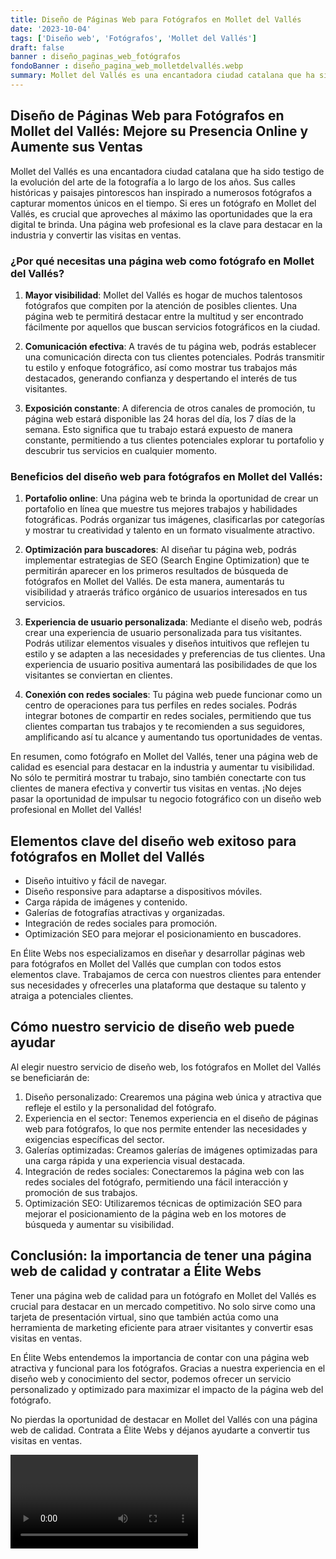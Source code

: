 ```yaml
---
title: Diseño de Páginas Web para Fotógrafos en Mollet del Vallés
date: '2023-10-04'
tags: ['Diseño web', 'Fotógrafos', 'Mollet del Vallés']
draft: false
banner : diseño_paginas_web_fotógrafos
fondoBanner : diseño_pagina_web_molletdelvallés.webp
summary: Mollet del Vallés es una encantadora ciudad catalana que ha sido testigo de la evolución del arte de la fotografía a lo largo de los años. Sus calles históricas y paisajes pintorescos han inspirado a numerosos fotógrafos a capturar momentos únicos en el tiempo. Si eres un fotógrafo en Mollet del Vallés, es crucial que aproveches al máximo las oportunidades que la era digital te brinda. Una página web profesional es la clave para destacar en la industria y convertir las visitas en ventas.
---
```


## Diseño de Páginas Web para Fotógrafos en Mollet del Vallés: Mejore su Presencia Online y Aumente sus Ventas

Mollet del Vallés es una encantadora ciudad catalana que ha sido testigo de la evolución del arte de la fotografía a lo largo de los años. Sus calles históricas y paisajes pintorescos han inspirado a numerosos fotógrafos a capturar momentos únicos en el tiempo. Si eres un fotógrafo en Mollet del Vallés, es crucial que aproveches al máximo las oportunidades que la era digital te brinda. Una página web profesional es la clave para destacar en la industria y convertir las visitas en ventas.

### ¿Por qué necesitas una página web como fotógrafo en Mollet del Vallés?

1. **Mayor visibilidad**: Mollet del Vallés es hogar de muchos talentosos fotógrafos que compiten por la atención de posibles clientes. Una página web te permitirá destacar entre la multitud y ser encontrado fácilmente por aquellos que buscan servicios fotográficos en la ciudad.

2. **Comunicación efectiva**: A través de tu página web, podrás establecer una comunicación directa con tus clientes potenciales. Podrás transmitir tu estilo y enfoque fotográfico, así como mostrar tus trabajos más destacados, generando confianza y despertando el interés de tus visitantes.

3. **Exposición constante**: A diferencia de otros canales de promoción, tu página web estará disponible las 24 horas del día, los 7 días de la semana. Esto significa que tu trabajo estará expuesto de manera constante, permitiendo a tus clientes potenciales explorar tu portafolio y descubrir tus servicios en cualquier momento.

### Beneficios del diseño web para fotógrafos en Mollet del Vallés:

1. **Portafolio online**: Una página web te brinda la oportunidad de crear un portafolio en línea que muestre tus mejores trabajos y habilidades fotográficas. Podrás organizar tus imágenes, clasificarlas por categorías y mostrar tu creatividad y talento en un formato visualmente atractivo.

2. **Optimización para buscadores**: Al diseñar tu página web, podrás implementar estrategias de SEO (Search Engine Optimization) que te permitirán aparecer en los primeros resultados de búsqueda de fotógrafos en Mollet del Vallés. De esta manera, aumentarás tu visibilidad y atraerás tráfico orgánico de usuarios interesados en tus servicios.

3. **Experiencia de usuario personalizada**: Mediante el diseño web, podrás crear una experiencia de usuario personalizada para tus visitantes. Podrás utilizar elementos visuales y diseños intuitivos que reflejen tu estilo y se adapten a las necesidades y preferencias de tus clientes. Una experiencia de usuario positiva aumentará las posibilidades de que los visitantes se conviertan en clientes.

4. **Conexión con redes sociales**: Tu página web puede funcionar como un centro de operaciones para tus perfiles en redes sociales. Podrás integrar botones de compartir en redes sociales, permitiendo que tus clientes compartan tus trabajos y te recomienden a sus seguidores, amplificando así tu alcance y aumentando tus oportunidades de ventas.

En resumen, como fotógrafo en Mollet del Vallés, tener una página web de calidad es esencial para destacar en la industria y aumentar tu visibilidad. No sólo te permitirá mostrar tu trabajo, sino también conectarte con tus clientes de manera efectiva y convertir tus visitas en ventas. ¡No dejes pasar la oportunidad de impulsar tu negocio fotográfico con un diseño web profesional en Mollet del Vallés!

<GifSeo />

<Cta />

## Elementos clave del diseño web exitoso para fotógrafos en Mollet del Vallés

- Diseño intuitivo y fácil de navegar.
- Diseño responsive para adaptarse a dispositivos móviles.
- Carga rápida de imágenes y contenido.
- Galerías de fotografías atractivas y organizadas.
- Integración de redes sociales para promoción.
- Optimización SEO para mejorar el posicionamiento en buscadores.

En Élite Webs nos especializamos en diseñar y desarrollar páginas web para fotógrafos en Mollet del Vallés que cumplan con todos estos elementos clave. Trabajamos de cerca con nuestros clientes para entender sus necesidades y ofrecerles una plataforma que destaque su talento y atraiga a potenciales clientes.

## Cómo nuestro servicio de diseño web puede ayudar

Al elegir nuestro servicio de diseño web, los fotógrafos en Mollet del Vallés se beneficiarán de:

1. Diseño personalizado: Crearemos una página web única y atractiva que refleje el estilo y la personalidad del fotógrafo.
2. Experiencia en el sector: Tenemos experiencia en el diseño de páginas web para fotógrafos, lo que nos permite entender las necesidades y exigencias específicas del sector.
3. Galerías optimizadas: Creamos galerías de imágenes optimizadas para una carga rápida y una experiencia visual destacada.
4. Integración de redes sociales: Conectaremos la página web con las redes sociales del fotógrafo, permitiendo una fácil interacción y promoción de sus trabajos.
5. Optimización SEO: Utilizaremos técnicas de optimización SEO para mejorar el posicionamiento de la página web en los motores de búsqueda y aumentar su visibilidad.

## Conclusión: la importancia de tener una página web de calidad y contratar a Élite Webs

Tener una página web de calidad para un fotógrafo en Mollet del Vallés es crucial para destacar en un mercado competitivo. No solo sirve como una tarjeta de presentación virtual, sino que también actúa como una herramienta de marketing eficiente para atraer visitantes y convertir esas visitas en ventas.

En Élite Webs entendemos la importancia de contar con una página web atractiva y funcional para los fotógrafos. Gracias a nuestra experiencia en el diseño web y conocimiento del sector, podemos ofrecer un servicio personalizado y optimizado para maximizar el impacto de la página web del fotógrafo.

No pierdas la oportunidad de destacar en Mollet del Vallés con una página web de calidad. Contrata a Élite Webs y déjanos ayudarte a convertir tus visitas en ventas.

<Video />

<CtaBot job='Fotógrafos' city='Mollet del Vallés'/>

<Gmaps query='Mollet del Vallés+españa+maps' />